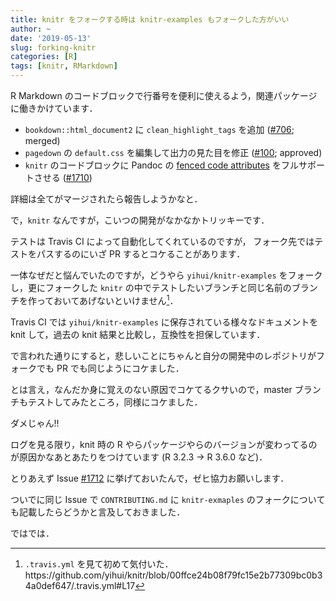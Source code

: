 ```yaml
---
title: knitr をフォークする時は knitr-examples もフォークした方がいい
author: ~
date: '2019-05-13'
slug: forking-knitr
categories: [R]
tags: [knitr, RMarkdown]
---
```


R Markdown のコードブロックで行番号を便利に使えるよう，関連パッケージに働きかけています．

- `bookdown::html_document2` に `clean_highlight_tags` を追加
  ([#706](https://github.com/rstudio/bookdown/pull/706); merged)
- `pagedown` の `default.css` を編集して出力の見た目を修正
  ([#100](https://github.com/rstudio/pagedown/pull/100); approved)
- `knitr` のコードブロックに Pandoc の
  [fenced code attributes](https://www.pandoc.org/MANUAL.html#fenced-code-blocks) 
  をフルサポートさせる
  ([#1710](https://github.com/yihui/knitr/pull/1710))

詳細は全てがマージされたら報告しようかなと．

で，`knitr` なんですが，こいつの開発がなかなかトリッキーです．

テストは Travis CI によって自動化してくれているのですが，
フォーク先ではテストをパスするのにいざ PR するとコケることがあります．

一体なぜだと悩んでいたのですが，どうやら
`yihui/knitr-examples`
をフォークし，更にフォークした 
`knitr` の中でテストしたいブランチと同じ名前のブランチを作っておいてあげないといけません[^travisyml]．

Travis CI では `yihui/knitr-examples` に保存されている様々なドキュメントを
knit して，過去の knit 結果と比較し，互換性を担保しています．

[^travisyml]: 
    `.travis.yml` を見て初めて気付いた．
    https://github.com/yihui/knitr/blob/00ffce24b08f79fc15e2b77309bc0b34a0def647/.travis.yml#L17

で言われた通りにすると，悲しいことにちゃんと自分の開発中のレポジトリがフォークでも PR でも同じようにコケました．

とは言え，なんだか身に覚えのない原因でコケてるクサいので，master ブランチもテストしてみたところ，同様にコケました．

ダメじゃん!!

ログを見る限り，knit 時の R やらパッケージやらのバージョンが変わってるのが原因かなあとあたりをつけています
(R 3.2.3 -> R 3.6.0 など)．

とりあえず Issue 
[#1712](https://github.com/yihui/knitr/issues/1712)
に挙げておいたんで，ゼヒ協力お願いします．

ついでに同じ Issue で `CONTRIBUTING.md` に `knitr-exmaples` のフォークについても記載したらどうかと言及しておきました．

ではでは．
